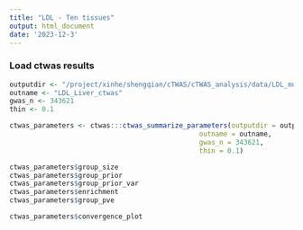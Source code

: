 ```yaml
---
title: "LDL - Ten tissues"
output: html_document
date: '2023-12-3'
---
```


### Load ctwas results

```r
outputdir <- "/project/xinhe/shengqian/cTWAS/cTWAS_analysis/data/LDL_multi_tissue/"
outname <- "LDL_Liver_ctwas"
gwas_n <- 343621
thin <- 0.1

ctwas_parameters <- ctwas:::ctwas_summarize_parameters(outputdir = outputdir, 
                                               outname = outname, 
                                               gwas_n = 343621, 
                                               thin = 0.1)
```


```r
ctwas_parameters$group_size
ctwas_parameters$group_prior
ctwas_parameters$group_prior_var
ctwas_parameters$enrichment
ctwas_parameters$group_pve
```

```r
ctwas_parameters$convergence_plot
```

